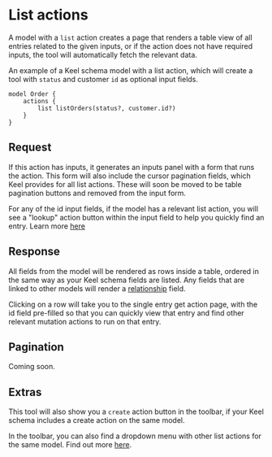 # List actions

A model with a `list` action creates a page that renders a table view of all entries related to the given inputs, or if the action does not have required inputs, the tool will automatically fetch the relevant data. 

An example of a Keel schema model with a list action, which will create a tool with `status` and customer `id` as optional input fields. 
```keel
model Order {
    actions {
        list listOrders(status?, customer.id?)
    }
}
```

## Request
If this action has inputs, it generates an inputs panel with a form that runs the action.
This form will also include the cursor pagination fields, which Keel provides for all list actions. These will soon be moved to be table pagination buttons and removed from the input form.

For any of the id input fields, if the model has a relevant list action, you will see a "lookup" action button within the input field to help you quickly find an entry. Learn more [here](/internal-tools/lookups)

## Response
All fields from the model will be rendered as rows inside a table, ordered in the same way as your Keel schema fields are listed. Any fields that are linked to other models will render a [relationship](/internal-tools/relationships) field.

Clicking on a row will take you to the single entry get action page, with the id field pre-filled so that you can quickly view that entry and find other relevant mutation actions to run on that entry.

## Pagination
Coming soon. 

## Extras
This tool will also show you a `create` action button in the toolbar, if your Keel schema includes a create action on the same model. 

In the toolbar, you can also find a dropdown menu with other list actions for the same model. Find out more [here](/internal-tools/linked-actions). 